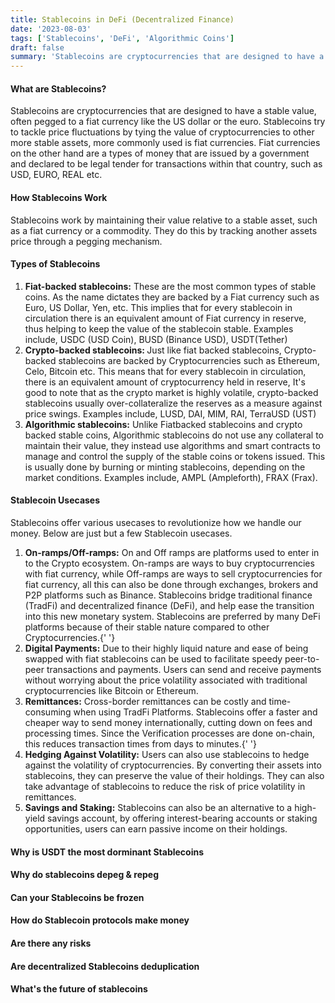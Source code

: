 ```yaml
---
title: Stablecoins in DeFi (Decentralized Finance)
date: '2023-08-03'
tags: ['Stablecoins', 'DeFi', 'Algorithmic Coins']
draft: false
summary: 'Stablecoins are cryptocurrencies that are designed to have a stable value, often pegged to a fiat currency like the US dollar or the euro.'
---
```


#### What are Stablecoins?

Stablecoins are cryptocurrencies that are designed to have a stable value, often pegged to a fiat currency like the US dollar or the euro. Stablecoins try to tackle price fluctuations by tying the value of cryptocurrencies to other more stable assets, more commonly used is fiat currencies. Fiat currencies on the other hand are a types of money that are issued by a government and declared to be legal tender for transactions within that country, such as USD, EURO, REAL etc.

#### How Stablecoins Work

Stablecoins work by maintaining their value relative to a stable asset, such as a fiat currency or a commodity. They do this by tracking another assets price through a pegging mechanism.

#### Types of Stablecoins

<ol>
  <li>
    <strong>Fiat-backed stablecoins:</strong> These are the most common types of stable coins. As
    the name dictates they are backed by a Fiat currency such as Euro, US Dollar, Yen, etc. This
    implies that for every stablecoin in circulation there is an equivalent amount of Fiat currency
    in reserve, thus helping to keep the value of the stablecoin stable. Examples include, USDC (USD
    Coin), BUSD (Binance USD), USDT(Tether)
  </li>
  <li>
    <strong>Crypto-backed stablecoins: </strong> Just like fiat backed stablecoins, Crypto-backed
    stablecoins are backed by Cryptocurrencies such as Ethereum, Celo, Bitcoin etc. This means that
    for every stablecoin in circulation, there is an equivalent amount of cryptocurrency held in
    reserve, It's good to note that as the crypto market is highly volatile, crypto-backed
    stablecoins usually over-collateralize the reserves as a measure against price swings. Examples
    include, LUSD, DAI, MIM, RAI, TerraUSD (UST)
  </li>
  <li>
    <strong>Algorithmic stablecoins:</strong> Unlike Fiatbacked stablecoins and crypto backed stable
    coins, Algorithmic stablecoins do not use any collateral to maintain their value, they instead
    use algorithms and smart contracts to manage and control the supply of the stable coins or
    tokens issued. This is usually done by burning or minting stablecoins, depending on the market
    conditions. Examples include, AMPL (Ampleforth), FRAX (Frax).
  </li>
</ol>

#### Stablecoin Usecases

Stablecoins offer various usecases to revolutionize how we handle our money. Below are just but a few Stablecoin usecases.

<ol>
  <li>
    <strong>On-ramps/Off-ramps:</strong> On and Off ramps are platforms used to enter in to the
    Crypto ecosystem. On-ramps are ways to buy cryptocurrencies with fiat currency, while Off-ramps
    are ways to sell cryptocurrencies for fiat currency, all this can also be done through
    exchanges, brokers and P2P platforms such as Binance. Stablecoins bridge traditional finance
    (TradFi) and decentralized finance (DeFi), and help ease the transition into this new monetary
    system. Stablecoins are preferred by many DeFi platforms because of their stable nature compared
    to other Cryptocurrencies.{' '}
  </li>
  <li>
    <strong>Digital Payments:</strong> Due to their highly liquid nature and ease of being swapped
    with fiat stablecoins can be used to facilitate speedy peer-to-peer transactions and payments.
    Users can send and receive payments without worrying about the price volatility associated with
    traditional cryptocurrencies like Bitcoin or Ethereum.
  </li>
  <li>
    <strong>Remittances:</strong> Cross-border remittances can be costly and time-consuming when
    using TradFi Platforms. Stablecoins offer a faster and cheaper way to send money
    internationally, cutting down on fees and processing times. Since the Verification processes are
    done on-chain, this reduces transaction times from days to minutes.{' '}
  </li>
  <li>
    <strong>Hedging Against Volatility:</strong> Users can also use stablecoins to hedge against the
    volatility of cryptocurrencies. By converting their assets into stablecoins, they can preserve
    the value of their holdings. They can also take advantage of stablecoins to reduce the risk of
    price volatility in remittances.
  </li>
  <li>
    <strong>Savings and Staking:</strong> Stablecoins can also be an alternative to a high-yield
    savings account, by offering interest-bearing accounts or staking opportunities, users can earn
    passive income on their holdings.
  </li>
</ol>

#### Why is USDT the most dorminant Stablecoins

#### Why do stablecoins depeg & repeg

#### Can your Stablecoins be frozen

#### How do Stablecoin protocols make money

#### Are there any risks

#### Are decentralized Stablecoins deduplication

#### What's the future of stablecoins
